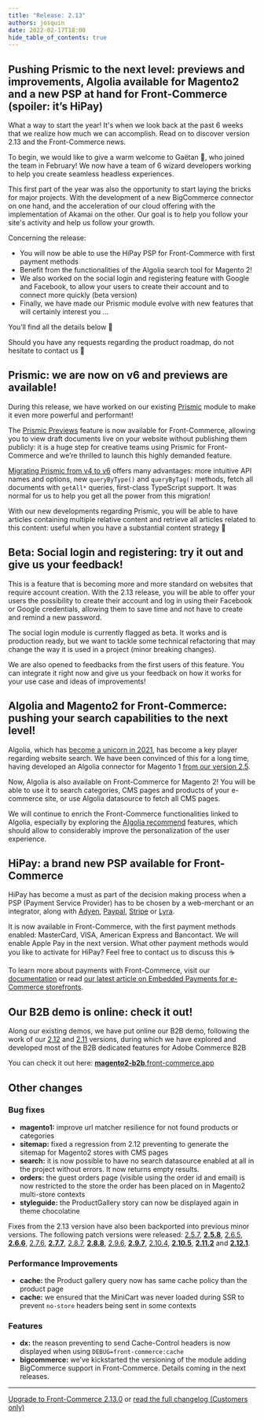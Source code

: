 ```yaml
---
title: "Release: 2.13"
authors: josquin
date: 2022-02-17T18:00
hide_table_of_contents: true
---
```



## Pushing Prismic to the next level: previews and improvements, Algolia available for Magento2 and a new PSP at hand for Front-Commerce (spoiler: it’s HiPay)

What a way to start the year! It's when we look back at the past 6 weeks that we
realize how much we can accomplish. Read on to discover version 2.13 and the
Front-Commerce news.

To begin, we would like to give a warm welcome to Gaëtan 👋, who joined the team
in February! We now have a team of 6 wizard developers working to help you
create seamless headless experiences.

This first part of the year was also the opportunity to start laying the bricks
for major projects. With the development of a new BigCommerce connector on one
hand, and the acceleration of our cloud offering with the implementation of
Akamai on the other. Our goal is to help you follow your site's activity and
help us follow your growth.

Concerning the release:

- You will now be able to use the HiPay PSP for Front-Commerce with first
  payment methods
- Benefit from the functionalities of the Algolia search tool for Magento 2!
- We also worked on the social login and registering feature with Google and
  Facebook, to allow your users to create their account and to connect more
  quickly (beta version)
- Finally, we have made our Prismic module evolve with new features that will
  certainly interest you ...

You’ll find all the details below 👀

Should you have any requests regarding the product roadmap, do not hesitate to
contact us 👋

<Calendly />

<!--truncate-->


## Prismic: we are now on v6 and previews are available!

During this release, we have worked on our existing
[Prismic](https://prismic.io/) module to make it even more powerful and
performant!

The [Prismic Previews](https://www.youtube.com/watch?v=v0zt9mzaF_g) feature is
now available for Front-Commerce, allowing you to view draft documents live on
your website without publishing them publicly: it is a huge step for creative
teams using Prismic for Front-Commerce and we’re thrilled to launch this highly
demanded feature.

[Migrating Prismic from v4 to v6](https://prismic.io/docs/technologies/prismic-client-v6-migration-guide)
offers many advantages: more intuitive API names and options, new
`queryByType()` and `queryByTag()` methods, fetch all documents with `getAll*`
queries, first-class TypeScript support. It was normal for us to help you get
all the power from this migration!

With our new developments regarding Prismic, you will be able to have articles
containing multiple relative content and retrieve all articles related to this
content: useful when you have a substantial content strategy 🤙

## Beta: Social login and registering: try it out and give us your feedback!

This is a feature that is becoming more and more standard on websites that
require account creation. With the 2.13 release, you will be able to offer your
users the possibility to create their account and log in using their Facebook or
Google credentials, allowing them to save time and not have to create and remind
a new password.

The social login module is currently flagged as beta. It works and is production
ready, but we want to tackle some technical refactoring that may change the way
it is used in a project (minor breaking changes).

We are also opened to feedbacks from the first users of this feature. You can
integrate it right now and give us your feedback on how it works for your use
case and ideas of improvements!

<LoomVideo url="https://www.loom.com/embed/b52c8896d6f842aeab459d6c6a8a6e88" />

## Algolia and Magento2 for Front-Commerce: pushing your search capabilities to the next level!

Algolia, which has
[become a unicorn in 2021](https://www.usine-digitale.fr/article/algolia-le-google-des-entreprises-leve-150-millions-de-dollars.N1129259),
has become a key player regarding website search. We have been convinced of this
for a long time, having developed an Algolia connector for Magento 1
[from our version 2.5](/changelog/front-commerce-2.5/).

Now, Algolia is also available on Front-Commerce for Magento 2! You will be able
to use it to search categories, CMS pages and products of your e-commerce site,
or use Algolia datasource to fetch all CMS pages.

We will continue to enrich the Front-Commerce functionalities linked to Algolia,
especially by exploring the
[Algolia recommend](https://www.algolia.com/products/recommendations/) features,
which should allow to considerably improve the personalization of the user
experience.

## HiPay: a brand new PSP available for Front-Commerce

HiPay has become a must as part of the decision making process when a PSP
(Payment Service Provider) has to be chosen by a web-merchant or an integrator,
along with [Adyen](/docs/advanced/payments/adyen),
[Paypal](/docs/advanced/payments/paypal),
[Stripe](/docs/advanced/payments/stripe) or
[Lyra](/docs/advanced/payments/payzen).

It is now available in Front-Commerce, with the first payment methods enabled:
MasterCard, VISA, American Express and Bancontact. We will enable Apple Pay in
the next version. What other payment methods would you like to activate for
HiPay? Feel free to contact us to discuss this ☕

To learn more about payments with Front-Commerce, visit our
[documentation](/docs/advanced/payments/stripe#Front-Commerce-Payment) or read
[our latest article on Embedded Payments for e-Commerce storefronts](https://www.front-commerce.com/embedded-payments-for-e-commerce/).

## Our B2B demo is online: check it out!

Along our existing demos, we have put online our B2B demo, following the work of
our [2.12](/changelog/front-commerce-2.12/) and
[2.11](/changelog/front-commerce-2.11/) versions, during which we have explored
and developed most of the B2B dedicated features for Adobe Commerce B2B

You can check it out here:
[**magento2-b2b**.front-commerce.app](https://magento2-b2b.front-commerce.app/)

## Other changes

### Bug fixes

- **magento1:** improve url matcher resilience for not found products or
  categories
- **sitemap:** fixed a regression from 2.12 preventing to generate the sitemap
  for Magento2 stores with CMS pages
- **search:** it is now possible to have no search datasource enabled at all in
  the project without errors. It now returns empty results.
- **orders:** the guest orders page (visible using the order id and email) is
  now restricted to the store the order has been placed on in Magento2
  multi-store contexts
- **styleguide:** the ProductGallery story can now be displayed again in theme
  chocolatine

Fixes from the 2.13 version have also been backported into previous minor
versions. The following patch versions were released:
[2.5.7](https://gitlab.blackswift.cloud/front-commerce/front-commerce/-/releases/2.5.7),
[**2.5.8**](https://gitlab.blackswift.cloud/front-commerce/front-commerce/-/releases/2.5.8),
[2.6.5](https://gitlab.blackswift.cloud/front-commerce/front-commerce/-/releases/2.6.5),
[**2.6.6**](https://gitlab.blackswift.cloud/front-commerce/front-commerce/-/releases/2.6.6),
[2.7.6](https://gitlab.blackswift.cloud/front-commerce/front-commerce/-/releases/2.7.6),
[**2.7.7**](https://gitlab.blackswift.cloud/front-commerce/front-commerce/-/releases/2.7.7),
[2.8.7](https://gitlab.blackswift.cloud/front-commerce/front-commerce/-/releases/2.8.7),
[**2.8.8**](https://gitlab.blackswift.cloud/front-commerce/front-commerce/-/releases/2.8.8),
[2.9.6](https://gitlab.blackswift.cloud/front-commerce/front-commerce/-/releases/2.9.6),
[**2.9.7**](https://gitlab.blackswift.cloud/front-commerce/front-commerce/-/releases/2.9.7),
[2.10.4](https://gitlab.blackswift.cloud/front-commerce/front-commerce/-/releases/2.10.4),
[**2.10.5**](https://gitlab.blackswift.cloud/front-commerce/front-commerce/-/releases/2.10.5),
[**2.11.2**](https://gitlab.blackswift.cloud/front-commerce/front-commerce/-/releases/2.11.2)
and
[**2.12.1**](https://gitlab.blackswift.cloud/front-commerce/front-commerce/-/releases/2.12.1).

### Performance Improvements

- **cache:** the Product gallery query now has same cache policy than the
  product page
- **cache:** we ensured that the MiniCart was never loaded during SSR to prevent
  `no-store` headers being sent in some contexts

### Features

- **dx:** the reason preventing to send Cache-Control headers is now displayed
  when using `DEBUG=front-commerce:cache`
- **bigcommerce:** we’ve kickstarted the versioning of the module adding
  BigCommerce support in Front-Commerce. Details coming in the next releases.

<hr />

<ChangelogFooter>

[Upgrade to Front-Commerce 2.13.0](/docs/appendices/migration-guides#2-12-0-gt-2-13-0)
or
[read the full changelog (Customers only)](https://gitlab.blackswift.cloud/front-commerce/front-commerce/-/releases/2.13.0)

</ChangelogFooter>
